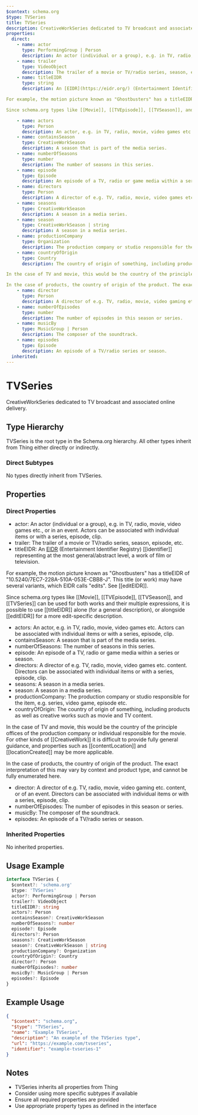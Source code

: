 ```yaml
---
$context: schema.org
$type: TVSeries
title: TVSeries
description: CreativeWorkSeries dedicated to TV broadcast and associated online delivery.
properties:
  direct:
    - name: actor
      type: PerformingGroup | Person
      description: An actor (individual or a group), e.g. in TV, radio, movie, video games etc., or in an event. Actors can be associated with individual items or with a series, episode, clip.
    - name: trailer
      type: VideoObject
      description: The trailer of a movie or TV/radio series, season, episode, etc.
    - name: titleEIDR
      type: string
      description: An [EIDR](https://eidr.org/) (Entertainment Identifier Registry) [[identifier]] representing at the most general/abstract level, a work of film or television.

For example, the motion picture known as "Ghostbusters" has a titleEIDR of  "10.5240/7EC7-228A-510A-053E-CBB8-J". This title (or work) may have several variants, which EIDR calls "edits". See [[editEIDR]].

Since schema.org types like [[Movie]], [[TVEpisode]], [[TVSeason]], and [[TVSeries]] can be used for both works and their multiple expressions, it is possible to use [[titleEIDR]] alone (for a general description), or alongside [[editEIDR]] for a more edit-specific description.

    - name: actors
      type: Person
      description: An actor, e.g. in TV, radio, movie, video games etc. Actors can be associated with individual items or with a series, episode, clip.
    - name: containsSeason
      type: CreativeWorkSeason
      description: A season that is part of the media series.
    - name: numberOfSeasons
      type: number
      description: The number of seasons in this series.
    - name: episode
      type: Episode
      description: An episode of a TV, radio or game media within a series or season.
    - name: directors
      type: Person
      description: A director of e.g. TV, radio, movie, video games etc. content. Directors can be associated with individual items or with a series, episode, clip.
    - name: seasons
      type: CreativeWorkSeason
      description: A season in a media series.
    - name: season
      type: CreativeWorkSeason | string
      description: A season in a media series.
    - name: productionCompany
      type: Organization
      description: The production company or studio responsible for the item, e.g. series, video game, episode etc.
    - name: countryOfOrigin
      type: Country
      description: The country of origin of something, including products as well as creative  works such as movie and TV content.

In the case of TV and movie, this would be the country of the principle offices of the production company or individual responsible for the movie. For other kinds of [[CreativeWork]] it is difficult to provide fully general guidance, and properties such as [[contentLocation]] and [[locationCreated]] may be more applicable.

In the case of products, the country of origin of the product. The exact interpretation of this may vary by context and product type, and cannot be fully enumerated here.
    - name: director
      type: Person
      description: A director of e.g. TV, radio, movie, video gaming etc. content, or of an event. Directors can be associated with individual items or with a series, episode, clip.
    - name: numberOfEpisodes
      type: number
      description: The number of episodes in this season or series.
    - name: musicBy
      type: MusicGroup | Person
      description: The composer of the soundtrack.
    - name: episodes
      type: Episode
      description: An episode of a TV/radio series or season.
  inherited:
---
```

# TVSeries

CreativeWorkSeries dedicated to TV broadcast and associated online delivery.

## Type Hierarchy

TVSeries is the root type in the Schema.org hierarchy. All other types inherit from Thing either directly or indirectly.

### Direct Subtypes

No types directly inherit from TVSeries.

## Properties

### Direct Properties

- actor: An actor (individual or a group), e.g. in TV, radio, movie, video games etc., or in an event. Actors can be associated with individual items or with a series, episode, clip.
- trailer: The trailer of a movie or TV/radio series, season, episode, etc.
- titleEIDR: An [EIDR](https://eidr.org/) (Entertainment Identifier Registry) [[identifier]] representing at the most general/abstract level, a work of film or television.

For example, the motion picture known as "Ghostbusters" has a titleEIDR of  "10.5240/7EC7-228A-510A-053E-CBB8-J". This title (or work) may have several variants, which EIDR calls "edits". See [[editEIDR]].

Since schema.org types like [[Movie]], [[TVEpisode]], [[TVSeason]], and [[TVSeries]] can be used for both works and their multiple expressions, it is possible to use [[titleEIDR]] alone (for a general description), or alongside [[editEIDR]] for a more edit-specific description.

- actors: An actor, e.g. in TV, radio, movie, video games etc. Actors can be associated with individual items or with a series, episode, clip.
- containsSeason: A season that is part of the media series.
- numberOfSeasons: The number of seasons in this series.
- episode: An episode of a TV, radio or game media within a series or season.
- directors: A director of e.g. TV, radio, movie, video games etc. content. Directors can be associated with individual items or with a series, episode, clip.
- seasons: A season in a media series.
- season: A season in a media series.
- productionCompany: The production company or studio responsible for the item, e.g. series, video game, episode etc.
- countryOfOrigin: The country of origin of something, including products as well as creative  works such as movie and TV content.

In the case of TV and movie, this would be the country of the principle offices of the production company or individual responsible for the movie. For other kinds of [[CreativeWork]] it is difficult to provide fully general guidance, and properties such as [[contentLocation]] and [[locationCreated]] may be more applicable.

In the case of products, the country of origin of the product. The exact interpretation of this may vary by context and product type, and cannot be fully enumerated here.
- director: A director of e.g. TV, radio, movie, video gaming etc. content, or of an event. Directors can be associated with individual items or with a series, episode, clip.
- numberOfEpisodes: The number of episodes in this season or series.
- musicBy: The composer of the soundtrack.
- episodes: An episode of a TV/radio series or season.

### Inherited Properties

No inherited properties.

## Usage Example

```typescript
interface TVSeries {
  $context?: 'schema.org'
  $type: 'TVSeries'
  actor?: PerformingGroup | Person
  trailer?: VideoObject
  titleEIDR?: string
  actors?: Person
  containsSeason?: CreativeWorkSeason
  numberOfSeasons?: number
  episode?: Episode
  directors?: Person
  seasons?: CreativeWorkSeason
  season?: CreativeWorkSeason | string
  productionCompany?: Organization
  countryOfOrigin?: Country
  director?: Person
  numberOfEpisodes?: number
  musicBy?: MusicGroup | Person
  episodes?: Episode
}
```

## Example Usage

```json
{
  "$context": "schema.org",
  "$type": "TVSeries",
  "name": "Example TVSeries",
  "description": "An example of the TVSeries type",
  "url": "https://example.com/tvseries",
  "identifier": "example-tvseries-1"
}
```

## Notes

- TVSeries inherits all properties from Thing
- Consider using more specific subtypes if available
- Ensure all required properties are provided
- Use appropriate property types as defined in the interface
